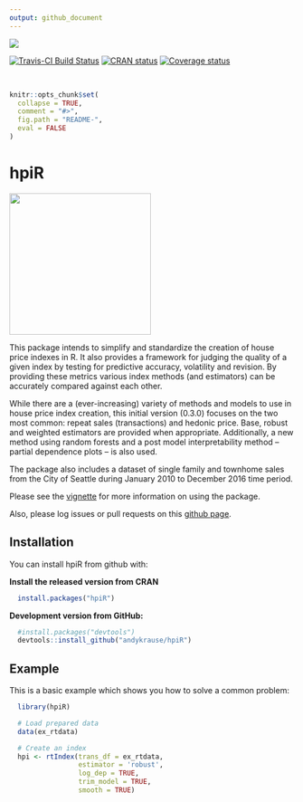 ```yaml
---
output: github_document
---
```



![](/images/hpiR.png)


[![Travis-CI Build Status](https://travis-ci.org/andykrause/hpiR.svg?branch=master)](https://travis-ci.org/andykrause/hpiR) [![CRAN status](https://www.r-pkg.org/badges/version/hpiR)](https://cran.r-project.org/package=hpiR)  [![Coverage status](https://codecov.io/gh/andykrause/hpiR/branch/master/graph/badge.svg)](https://codecov.io/github/andykrause/hpiR?branch=master)

&nbsp;

<!-- README.md is generated from README.Rmd. Please edit that file -->

```r
knitr::opts_chunk$set(
  collapse = TRUE,
  comment = "#>",
  fig.path = "README-",
  eval = FALSE
)
```

# hpiR

![](https://github.com/andykrause/hpiR/tree/master/images/hpiR.png){width=250px}

This package intends to simplify and standardize the creation of house price indexes in R.  It also provides a framework for judging the quality of a given index by testing for predictive accuracy, volatility and revision.  By providing these metrics various index methods (and estimators) can be accurately compared against each other.  

While there are a (ever-increasing) variety of methods and models to use in house price index creation, this initial version (0.3.0) focuses on the two most common: repeat sales (transactions) and hedonic price.  Base, robust and weighted estimators are provided when appropriate.  Additionally, a new method using random forests and a post model interpretability method -- partial dependence plots -- is also used. 

The package also includes a dataset of single family and townhome sales from the City of Seattle during January 2010 to December 2016 time period.

Please see the [vignette](https://github.com/andykrause/hpiR/blob/master/vignettes/introduction.Rmd) for more information on using the package.

Also, please log issues or pull requests on this [github page](http://www.github.com/andykrause/hpiR).

## Installation

You can install hpiR from github with:

**Install the released version from CRAN**

```r
  install.packages("hpiR")
```

**Development version from GitHub:**

```r
  #install.packages("devtools")
  devtools::install_github("andykrause/hpiR")
```
## Example

This is a basic example which shows you how to solve a common problem:

```r

  library(hpiR)

  # Load prepared data
  data(ex_rtdata)

  # Create an index
  hpi <- rtIndex(trans_df = ex_rtdata,
                 estimator = 'robust',
                 log_dep = TRUE,
                 trim_model = TRUE,
                 smooth = TRUE)

```
